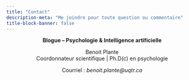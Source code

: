 ```yaml
---
title: "Contact"
description-meta: "Me joindre pour toute question ou commentaire"
title-block-banner: false
---
```


<center>

**Blogue – Psychologie & Intelligence artificielle**

Benoit Plante  
Coordonnateur scientifique | Ph.D(c) en psychologie

Courriel : *benoit.plante@uqtr.ca*  

</center>

